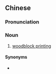 {{also|雕版印刷术}}
==Chinese==
{{zh-forms|s=雕版印刷术|type=221}}

===Pronunciation===
{{zh-pron
|m=diāobǎn yìnshuāshù
|cat=n
}}

===Noun===
{{zh-noun}}

# [[woodblock printing]]

====Synonyms====
* {{zh-l|雕版印刷}}